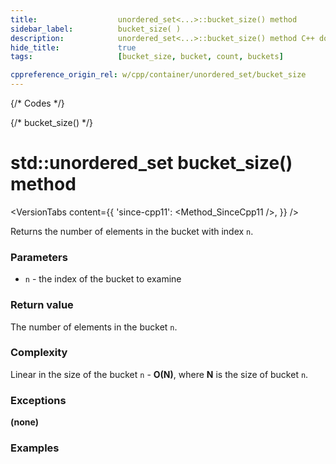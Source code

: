 ```yaml
---
title:					unordered_set<...>::bucket_size() method
sidebar_label:			bucket_size( )
description:			unordered_set<...>::bucket_size() method C++ documentation
hide_title:				true
tags:					[bucket_size, bucket, count, buckets]

cppreference_origin_rel: w/cpp/container/unordered_set/bucket_size
---
```



{/* Codes */}

{/* bucket_size() */}

# std::unordered_set bucket_size() method

<VersionTabs content={{
	'since-cpp11': <Method_SinceCpp11 />,
	}} />

Returns the number of elements in the bucket with index `n`.

### Parameters

 - `n` - the index of the bucket to examine

### Return value

The number of elements in the bucket `n`.

### Complexity

Linear in the size of the bucket `n` - **O(N)**, where **N** is the size of bucket `n`.

### Exceptions

**(none)**

### Examples

<ImproveSection />
